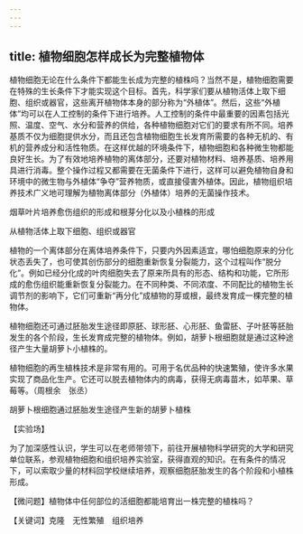 ```yaml
---
---
---
```

title: 植物细胞怎样成长为完整植物体
---




植物细胞无论在什么条件下都能生长成为完整的植株吗？当然不是，植物细胞需要在特殊的生长条件下才能实现这个目标。首先，科学家们要从植物活体上取下细胞、组织或器官，这些离开植物体本身的部分称为“外植体”。然后，这些“外植体”均可以在人工控制的条件下进行培养。人工控制的条件中最重要的因素包括光照、温度、空气、水分和营养的供给，各种植物细胞对它们的要求有所不同。培养基质不仅为细胞提供水分，而且还包含植物细胞生长发育所需要的各种无机的、有机的营养成分和活性物质。在这样优越的环境条件下，植物细胞和各种微生物都能良好生长。为了有效地培养植物的离体部分，还要对植物材料、培养基质、培养用具进行消毒。整个操作过程又都需要在无菌条件下进行，这样可以避免植物自身和环境中的微生物与外植体“争夺”营养物质，或直接侵害外植体。因此，植物组织培养技术广义地可理解为植物离体部分（外植体）培养的无菌操作技术。

烟草叶片培养愈伤组织的形成和根芽分化以及小植株的形成



从植物活体上取下细胞、组织或器官



植物的一个离体部分在离体培养条件下，只要内外因素适宜，哪怕细胞原来的分化状态丢失了，也可使其创伤部分的细胞重新恢复分裂能力，这个过程叫作“脱分化”。例如已经分化成的叶肉细胞失去了原来所具有的形态、结构和功能，它所形成的愈伤组织能重新恢复分裂能力。在不同种类、不同浓度、不同配比的植物生长调节剂的影响下，它们可重新“再分化”成植物的芽或根，最终发育成一棵完整的植物体。

植物细胞还可通过胚胎发生途径即原胚、球形胚、心形胚、鱼雷胚、子叶胚等胚胎发生的各个阶段，生长发育成完整的植物体。例如，胡萝卜根细胞就是通过这种途径产生大量胡萝卜小植株的。

植物细胞的再生植株技术是非常有用的。可用于名优品种的快速繁殖，使许多水果实现了商品化生产。它还可以脱去植物体内的病毒，获得无病毒苗木，如苹果、草莓等。（周根余　张丞）

胡萝卜根细胞通过胚胎发生途径产生新的胡萝卜植株





【实验场】

为了加深感性认识，学生可以在老师带领下，前往开展植物科学研究的大学和研究单位联系，参观植物细胞和组织培养实验室，获得直观的知识。在有条件的情况下，可以索取少量的材料回学校继续培养，观察细胞胚胎发生的各个阶段和小植株形成。

【微问题】植物体中任何部位的活细胞都能培育出一株完整的植株吗？

【关键词】克隆　无性繁殖　组织培养